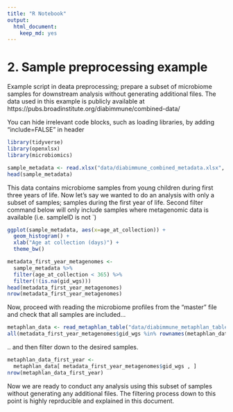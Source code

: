 ```yaml
---
title: "R Notebook"
output:
  html_document:
    keep_md: yes
---
```


# 2. Sample preprocessing example

Example script in deata preprocessing; prepare a subset of microbiome samples for downstream analysis without generating additional files. The data used in this example is publicly available at https://pubs.broadinstitute.org/diabimmune/combined-data/

You can hide irrelevant code blocks, such as loading libraries, by adding "include=FALSE" in header

```r
library(tidyverse)
library(openxlsx)
library(microbiomics)
```

```r
sample_metadata <- read.xlsx("data/diabimmune_combined_metadata.xlsx", sheet = 2)
head(sample_metadata)

```

This data contains microbiome samples from young children during first three years of life. Now let's say we wanted to do an analysis with only a subset of samples; samples during the first year of life. Second filter command below will only include samples where metagenomic data is available (i.e. sampleID is not `<NA>)

```r
ggplot(sample_metadata, aes(x=age_at_collection)) + 
  geom_histogram() + 
  xlab("Age at collection (days)") +
  theme_bw()

metadata_first_year_metagenomes <-
  sample_metadata %>%
  filter(age_at_collection < 365) %>%
  filter(!(is.na(gid_wgs)))
head(metadata_first_year_metagenomes)
nrow(metadata_first_year_metagenomes)
```

Now, proceed with reading the microbiome profiles from the "master" file and check that all samples are included...

```r
metaphlan_data <- read_metaphlan_table("data/diabimmune_metaphlan_table.txt")
all(metadata_first_year_metagenomes$gid_wgs %in% rownames(metaphlan_data))
```
.. and then filter down to the desired samples.
```r
metaphlan_data_first_year <-
  metaphlan_data[ metadata_first_year_metagenomes$gid_wgs , ]
nrow(metaphlan_data_first_year)
```
Now we are ready to conduct any analysis using this subset of samples without generating any additional files. The filtering process down to this point is highly reprducible and explained in this document.
